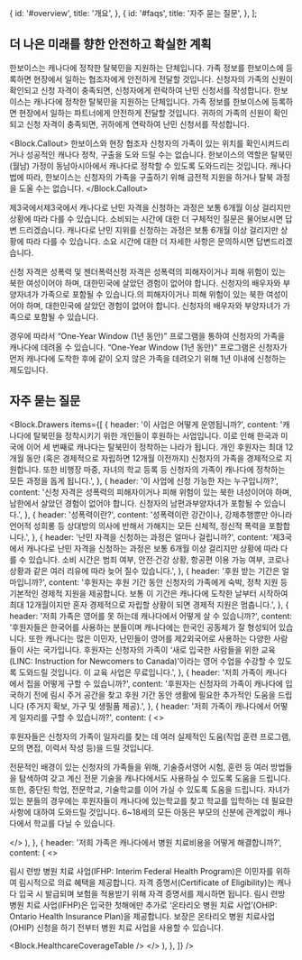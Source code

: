 

  {
    id: '#overview',
    title: '개요',
  },
  {
    id: '#faqs',
    title: '자주 묻는 질문',
  },
];

<h2 id="overview">더 나은 미래를 향한 안전하고 확실한 계획</h2>

한보이스는 캐나다에 정착한 탈북민을 지원하는 단체입니다. 가족 정보를 한보이스에 등록하면 현장에서 일하는 협조자에게 안전하게 전달할 것입니다. 신청자의 가족의 신원이 확인되고 신청 자격이 충족되면, 신청자에게 련락하여 난민 신청서를 작성합니다. 한보이스는 캐나다에 정착한 탈북민을 지원하는 단체입니다. 가족 정보를 한보이스에 등록하면 현장에서 일하는 파트너에게 안전하게 전달할 것입니다. 귀하의 가족의 신원이 확인되고 신청 자격이 충족되면, 귀하에게 연락하여 난민 신청서를 작성합니다.

<Block.Callout>
  한보이스와 현장 협조자 신청자의 가족이 있는 위치를 확인시켜드리거나 성공적인 캐나다 정착, 구출을
  도와 드릴 수는 없습니다. 한보이스의 역할은 탈북민(월남) 가정이 동남아시아에서 캐나다로 정착할 수
  있도록 도와드리는 것입니다. 캐나다 법에 따라, 한보이스는 신청자의 가족을 구출하기 위해 금전적
  지원을 하거나 탈북 과정을 도울 수는 없습니다.
</Block.Callout>

제3국에서제3국에서 캐나다로 난민 자격을 신청하는 과정은 보통 6개월 이상 걸리지만 상황에 따라 다를 수 있습니다. 소비되는 시간에 대한 더 구체적인 질문은 물어보시면 답변 드리겠습니다. 캐나다로 난민 지위를 신청하는 과정은 보통 6개월 이상 걸리지만 상황에 따라 다를 수 있습니다. 소요 시간에 대한 더 자세한 사항은 문의하시면 답변드리겠습니다.

신청 자격은 성폭력 및 젠더폭력신청 자격은 성폭력의 피해자이거나 피해 위험이 있는 북한 여성이어야 하며, 대한민국에 살았던 경험이 없어야 합니다. 신청자의 배우자와 부양자녀가 가족으로 포함될 수 있습니다.의 피해자이거나 피해 위험이 있는 북한 여성이어야 하며, 대한민국에 살았던 경험이 없어야 합니다. 신청자의 배우자와 부양자녀가 가족으로 포함될 수 있습니다.

경우에 따라서 “One-Year Window (1년 동안)” 프로그램을 통하여 신청자의 가족을 캐나다에 데려올 수 있습니다. “One-Year Window (1년 동안)” 프로그램은 신청자가 먼저 캐나다에 도착한 후에 같이 오지 않은 가족을 데려오기 위해 1년 이내에 신청하는 제도입니다.

<h2 id="faqs">자주 묻는 질문</h2>

<Block.Drawers
  items={[
    {
      header: '이 사업은 어떻게 운영됩니까?',
      content:
        '캐나다에 탈북민을 정착시키기 위한 개인들이 후원하는 사업입니다. 이로 인해 한국과 미국에 이어 세 번째로 캐나다는 탈북민이 정착하는 나라가 됩니다. 개인 후원자는 최대 12개월 동안 (혹은 경제적으로 자립하면 12개월 이전까지) 신청자의 가족을 경제적으로 지원합니다. 또한 비행장 마중, 자녀의 학교 등록 등 신청자의 가족이 캐나다에 정착하는 모든 과정을 돕게 됩니다.',
    },
    {
      header: '이 사업에 신청 가능한 자는 누구입니까?',
      content:
        '신청 자격은 성폭력의 피해자이거나 피해 위험이 있는 북한 녀성이어야 하며, 남한에서 살았던 경험이 없어야 합니다. 신청자의 남편과부양자녀가 포함될 수 있습니다.',
    },
    {
      header: '성폭력이란?',
      content:
        '성폭력이란 강간이나, 강제추행뿐만 아니라 언어적 성희롱 등 상대방의 의사에 반해서 가해지는 모든 신체적, 정신적 폭력을 포함합니다.',
    },
    {
      header: '난민 자격을 신청하는 과정은 얼마나 걸립니까?',
      content:
        '제3국에서 캐나다로 난민 자격을 신청하는 과정은 보통 6개월 이상 걸리지만 상황에 따라 다를 수 있습니다. 소비 시간은 범죄 여부, 안전·건강 상황, 항공편 이용 가능 여부, 코로나 상황과 같은 여러 리유에 따라 늦어 질수 있습니다.',
    },
    {
      header: '후원 받는 기간은 얼마입니까?',
      content:
        '후원자는 후원 기간 동안 신청자의 가족에게 숙박, 정착 지원 등 기본적인 경제적 지원을 제공합니다. 보통 이 기간은 캐나다에 도착한 날부터 시작하여 최대 12개월이지만 혼자 경제적으로 자립할 상황이 되면 경제적 지원은 멈춥니다.',
    },
    {
      header: '저희 가족은 영어를 못 하는데 캐나다에서 어떻게 살 수 있습니까?',
      content:
        '후원자들은 한국어를 사용하는 분들이며 캐나다에는 한국인 공동체가 잘 형성되어 있습니다. 또한 캐나다는 많은 이민자, 난민들이 영어를 제2외국어로 사용하는 다양한 사람들이 사는 국가입니다. 후원자는 신청자의 가족이 ‘새로 입국한 사람들을 위한 교육(LINC: Instruction for Newcomers to Canada)’이라는 영어 수업을 수강할 수 있도록 도와드릴 것입니다. 이 교육 사업은 무료입니다.',
    },
    {
      header: '저희 가족이 캐나다에서 집을 어떻게 구할 수 있습니까?',
      content:
        '후원자는 신청자의 가족이 캐나다에 입국하기 전에 림시 주거 공간을 찾고 후원 기간 동안 생활에 필요한 추가적인 도움을 드립니다 (주거지 확보, 가구 및 생필품 제공).',
    },
    {
      header: '저희 가족이 캐나다에서 어떻게 일자리를 구할 수 있습니까?',
      content: (
        <>
          <p>
            후원자들은 신청자의 가족이 일자리를 찾는 데 여러 실제적인 도움(직업 훈련 프로그램, 모의
            면접, 이력서 작성 등)을 드릴 것입니다.
          </p>
          <p>
            전문적인 배경이 있는 신청자의 가족들을 위해, 기술증서영어 시험, 훈련 등 여러 방법들을
            탐색하여 갖고 계신 전문 기술을 캐나다에서도 사용하실 수 있도록 도움을 드립니다. 또한,
            중단된 학업, 전문학교, 기술학교를 이어 가실 수 있도록 도움을 드립니다. 자녀가 있는
            분들의 경우에는 후원자들이 캐나다에 있는학교를 찾고 학교를 입학하는 데 필요한 사항에
            대하여 도와드릴 것입니다. 6~18세의 모든 아동은 부모의 신분에 관계없이 캐나다에서 학교를
            다닐 수 있습니다.
          </p>
        </>
      ),
    },
    {
      header: '저희 가족은 캐나다에서 병원 치료비용을 어떻게 해결합니까?',
      content: (
        <>
          <p>
            림시 련방 병원 치료 사업(IFHP: Interim Federal Health Program)은 이민자를 위하여
            림시적으로 의료 혜택을 제공합니다. 자격 증명서(Certificate of Eligibility)는 캐나다 입국
            시 발급되며 보험을 적용받기 위해 자격 증명서를 제시하면 됩니다. 림시 련방 병원 치료
            사업(IFHP)은 입국한 첫해에만 추가로 ‘온타리오 병원 치료 사업’(OHIP: Ontario Health
            Insurance Plan)을 제공합니다. 보장은 온타리오 병원 치료사업(OHIP) 신청을 하기 전부터
            병원 치료 사업을 사용할 수 있습니다.
          </p>
          <Block.HealthcareCoverageTable />
        </>
      ),
    },
  ]}
/>
